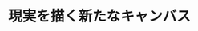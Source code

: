 ﻿---
title: "現実を描く新たなキャンバス"
category: "情報理工学院"
vol: 51
interviewee: "中嶋 正之 "
url: ""
tags: ["コンピュータ","時間","現実","飛躍","バーチャル"]
pdf: "51-4.pdf"
career: ""
preface: "バーチャルリアリティという考えが生まれてからしばらくの時間が経過した。その間に起こったコンピュータの飛躍的な発達によって、それはいよいよ実現可能な技術として私達の前に現れようとしている。"
---
